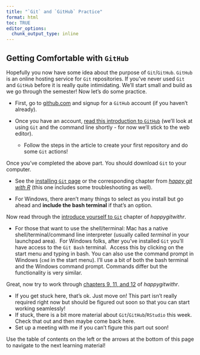 ```yaml
---
title: "`Git` and `GitHub` Practice"
format: html
toc: TRUE
editor_options: 
  chunk_output_type: inline
---
```


## Getting Comfortable with `GitHub`

Hopefully you now have some idea about the purpose of `Git`/`GitHub`. `GitHub` is an online hosting service for `Git` repositories. If you've never used `Git` and `GitHub` before it is really quite intimidating. We'll start small and build as we go through the semester! Now let's do some practice.

- First, go to <a href="http://github.com" target="_blank" rel="noopener">github.com</a> and signup for a `GitHub` account (if you haven't already).

- Once you have an account, <a href="https://guides.github.com/activities/hello-world/" target="_blank" rel="noopener">read this introduction to `GitHub`</a> (we'll look at using `Git` and the command line shortly - for now we'll stick to the web editor).

    + Follow the steps in the article to create your first repository and do some `Git` actions!

Once you've completed the above part. You should download `Git` to your computer.

- See the <a href="https://github.com/git-guides/install-git" target="_blank" rel="noopener">installing `Git` page</a> or the corresponding chapter from <a href="https://happygitwithr.com/install-git" target="_blank" rel="noopener">*happy git with R*</a> (this one includes some troubleshooting as well).

- For Windows, there aren't many things to select as you install but go ahead and <strong>include the bash terminal</strong> if that's an option.

Now read through the <a href="https://happygitwithr.com/hello-git" target="_blank" rel="noopener">introduce yourself to `Git`</a> chapter of *happygitwithr*.

- For those that want to use the shell/terminal: Mac has a native shell/terminal/command line interpreter (usually called *terminal* in your launchpad area).  For Windows folks, after you've installed `Git` you'll have access to the `Git Bash` terminal.  Access this by clicking on the start menu and typing in bash. You can also use the command prompt in Windows (`cmd` in the start menu). I'll use a bit of both the bash terminal and the Windows command prompt. Commands differ but the functionality is very similar.

Great, now try to work through <a href="https://happygitwithr.com/https-pat" target="_blank" rel="noopener">chapters 9, 11, and 12</a> of *happygitwithr*.

- If you get stuck here, that's ok. Just move on! This part isn't really required right now but should be figured out soon so that you can start working seamlessly!
- If stuck, there is a bit more material about `Git`/`GitHub`/`RStudio` this week. Check that out and then maybe come back here.
- Set up a meeting with me if you can't figure this part out soon!


Use the table of contents on the left or the arrows at the bottom of this page to navigate to the next learning material!
